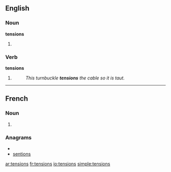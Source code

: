 ==English==

===Noun===
'''tensions'''

# {{plural of|[[tension]]}}

===Verb===
'''tensions'''

# {{third-person singular of|[[tension]]}}
#: ''This turnbuckle '''tensions''' the cable so it is taut.''

----

==French==

===Noun===
{{infl|fr|plural}} {{f|p}}

# {{plural of|tension|lang=French}}

===Anagrams===
* {{alphagram|einnosst}}
* [[sentions#French|sentions]]

[[ar:tensions]]
[[fr:tensions]]
[[io:tensions]]
[[simple:tensions]]